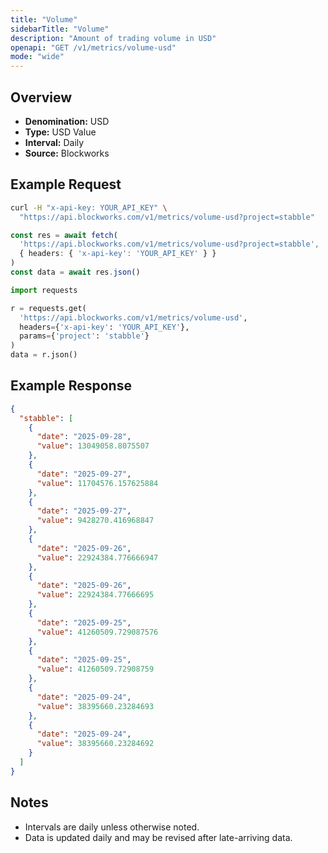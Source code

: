 ```yaml
---
title: "Volume"
sidebarTitle: "Volume"
description: "Amount of trading volume in USD"
openapi: "GET /v1/metrics/volume-usd"
mode: "wide"
---
```


## Overview

- **Denomination:** USD
- **Type:** USD Value
- **Interval:** Daily
- **Source:** Blockworks

## Example Request

<CodeGroup>

```bash cURL
curl -H "x-api-key: YOUR_API_KEY" \
  "https://api.blockworks.com/v1/metrics/volume-usd?project=stabble"
```

```typescript TypeScript
const res = await fetch(
  'https://api.blockworks.com/v1/metrics/volume-usd?project=stabble',
  { headers: { 'x-api-key': 'YOUR_API_KEY' } }
)
const data = await res.json()
```

```python Python
import requests

r = requests.get(
  'https://api.blockworks.com/v1/metrics/volume-usd',
  headers={'x-api-key': 'YOUR_API_KEY'},
  params={'project': 'stabble'}
)
data = r.json()
```

</CodeGroup>

## Example Response

```json
{
  "stabble": [
    {
      "date": "2025-09-28",
      "value": 13049058.8075507
    },
    {
      "date": "2025-09-27",
      "value": 11704576.157625884
    },
    {
      "date": "2025-09-27",
      "value": 9428270.416968847
    },
    {
      "date": "2025-09-26",
      "value": 22924384.776666947
    },
    {
      "date": "2025-09-26",
      "value": 22924384.77666695
    },
    {
      "date": "2025-09-25",
      "value": 41260509.729087576
    },
    {
      "date": "2025-09-25",
      "value": 41260509.72908759
    },
    {
      "date": "2025-09-24",
      "value": 38395660.23284693
    },
    {
      "date": "2025-09-24",
      "value": 38395660.23284692
    }
  ]
}
```

## Notes
- Intervals are daily unless otherwise noted.
- Data is updated daily and may be revised after late-arriving data.